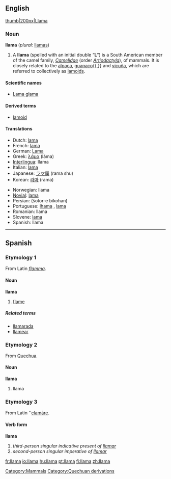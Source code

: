 ==English==

[[image:lama.jpg|thumb|200px|Llama]]

===Noun===
'''llama''' (''plural:'' [[llamas]])

# {{zoology}} A '''llama''' (spelled with an initial double “'''L'''”) is a South American member of the camel family, ''[[Camelidae]]'' (order ''[[Artiodactyla]]''), of mammals. It is closely related to the [[alpaca]], [[guanaco]]{{,}} and [[vicuña]], which are referred to collectively as [[lamoid]]s. {{italbrac|Read more at [[w:llama|Wikipedia]]}}

====Scientific names====
*[[Lama glama]]

====Derived terms====
*[[lamoid]]

====Translations====
{{top}}
*Dutch: [[lama]] {{m}}
*French: [[lama]] {{m}}
*German: [[Lama]] {{n}}
*Greek: [[λάμα]] (láma)
*[[Interlingua]]: llama
*Italian: [[lama]] {{m}}
*Japanese: [[ラマ属]] (rama shu)
*Korean: [[라마]] (rama)
{{mid}}
*Norwegian: llama
*[[Novial]]: [[lama]]
*Persian: {{FAchar|[[شتر بیکوهان]]}} (šotor-e bikohan)
*Portuguese: {{italbrac|Brazil}} [[lhama]] {{f}}, {{italbrac|Portugal}} [[lama]] {{m}}
*Romanian: llama {{f}}
*Slovene: [[lama]] {{f}}
*Spanish: llama {{f}}
{{bottom}}

[[Category:Mammals]]

----

==Spanish==

===Etymology 1===
From Latin ''[[flamma]]''.

====Noun====
'''llama''' {{f}}

# [[flame]]

=====Related terms=====
*[[llamarada]]
*[[llamear]]

===Etymology 2===
From [[Quechua]].

====Noun====
'''llama''' {{f}}

# llama

===Etymology 3===
From Latin ''[[clamare|clamāre]].

====Verb form====
'''llama'''

# ''third-person singular indicative present of [[llamar]]''
# ''second-person singular imperative of [[llamar]]''

[[Category:Quechuan derivations]]

[[fr:llama]]
[[io:llama]]
[[hu:llama]]
[[pt:llama]]
[[fi:llama]]
[[zh:llama]]